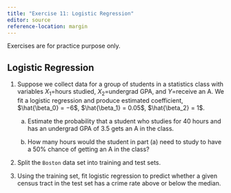 ```yaml
---
title: "Exercise 11: Logistic Regression"
editor: source
reference-location: margin
---
```


::: callout-note
Exercises are for practice purpose only.
:::



## Logistic Regression

<!-- ISL 4.6 -->

1. Suppose we collect data for a group of students in a statistics class with variables $X_1 =$hours studied, $X_2 =$undergrad GPA, and $Y =$receive an A. We fit a logistic regression and produce estimated coefficient, $\hat{\beta_0} = −6$, $\hat{\beta_1} = 0.05$, $\hat{\beta_2} = 1$. 

    (a) Estimate the probability that a student who studies for 40 hours and has an undergrad GPA of 3.5 gets an A in the class.
    
    (b) How many hours would the student in part (a) need to study to have a 50% chance of getting an A in the class?
    
    
2. Split the `Boston` data set into training and test sets.

3. Using the training set, fit logistic regression to predict whether a given census tract in the test set has a crime rate above or below the median.